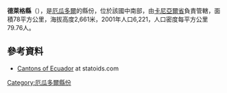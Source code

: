{{No footnotes|time=2021-09-08T07:10:26+00:00}}
'''德萊格縣'''（{{lang-es|Cantón Déleg}}），是[[厄瓜多爾|厄瓜多爾]]的縣份，位於該國中南部，由[[卡尼亞爾省|卡尼亞爾省]]負責管轄，面積78平方公里，海拔高度2,661米，2001年人口6,221，人口密度每平方公里79.76人。

==參考資料==
*[http://www.statoids.com/yec.html Cantons of Ecuador] {{Wayback|url=http://www.statoids.com/yec.html |date=20110628180130 }} at statoids.com

{{厄瓜多爾縣份}}

[[Category:厄瓜多爾縣份|Category:厄瓜多爾縣份]]


{{Ecuador-geo-stub}}